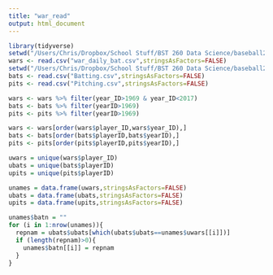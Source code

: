 ```yaml
---
title: "war_read"
output: html_document
---
```


```r
library(tidyverse)
setwd("/Users/Chris/Dropbox/School Stuff/BST 260 Data Science/baseball2017/war_archive-2017-11-08")
wars <- read.csv("war_daily_bat.csv",stringsAsFactors=FALSE)
setwd("/Users/Chris/Dropbox/School Stuff/BST 260 Data Science/baseball2017")
bats <- read.csv("Batting.csv",stringsAsFactors=FALSE)
pits <- read.csv("Pitching.csv",stringsAsFactors=FALSE)
```

```r
wars <- wars %>% filter(year_ID>1969 & year_ID<2017)
bats <- bats %>% filter(yearID>1969)
pits <- pits %>% filter(yearID>1969)

wars <- wars[order(wars$player_ID,wars$year_ID),]
bats <- bats[order(bats$playerID,bats$yearID),]
pits <- pits[order(pits$playerID,pits$yearID),]

uwars = unique(wars$player_ID)
ubats = unique(bats$playerID)
upits = unique(pits$playerID)
```

```r
unames = data.frame(uwars,stringsAsFactors=FALSE)
ubats = data.frame(ubats,stringsAsFactors=FALSE)
upits = data.frame(upits,stringsAsFactors=FALSE)

unames$batn = ""
for (i in 1:nrow(unames)){
  repnam = ubats$ubats[which(ubats$ubats==unames$uwars[[i]])]
  if (length(repnam)>0){
    unames$batn[[i]] = repnam  
  }
}
```

